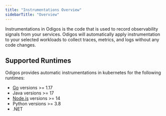 ```yaml
---
title: "Instrumentations Overview"
sidebarTitle: "Overview"
---
```


Instrumentations in Odigos is the code that is used to record observability signals from your services.
Odigos will automatically apply instrumentation to your selected workloads to collect traces, metrics, and logs without any code changes.

## Supported Runtimes

Odigos provides automatic instrumentations in kubernetes for the following runtimes:

- [Go](/instrumentations/golang/golang) versions >= 1.17
- Java versions >= 17
- [Node.js](/instrumentations/nodejs/nodejs) versions >= 14
- Python versions >= 3.8
- .NET

